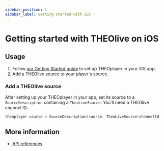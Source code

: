 ```yaml
---
sidebar_position: 1
sidebar_label: Getting started with iOS
---
```


# Getting started with THEOlive on iOS

## Usage

1. Follow [our Getting Started guide](/theoplayer/getting-started/sdks/ios/getting-started)
   to set up THEOplayer in your iOS app.
2. Add a THEOlive source to your player's source.

### Add a THEOlive source

After setting up your THEOplayer in your app, set its source to a `SourceDescription` containing a `TheoLiveSource`.
You'll need a THEOlive channel ID:

```swift
theoplayer.source = SourceDescription(source: TheoLiveSource(channelId: "3aa5qylwwk7gijsobayq09yee"))
```

## More information

- [API references](/theoplayer/v9/api-reference/ios/)
